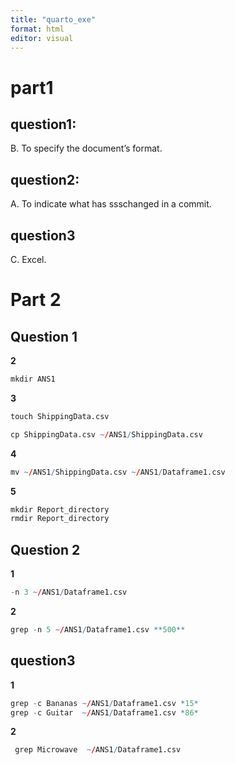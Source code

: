 ```yaml
---
title: "quarto_exe"
format: html
editor: visual
---
```


# part1

## question1:

B. To specify the document’s format.

## question2:

A. To indicate what has ssschanged in a commit.

## question3

C. Excel.

# Part 2

## Question 1

**2**

```r
mkdir ANS1

```

**3**

```r
touch ShippingData.csv

cp ShippingData.csv ~/ANS1/ShippingData.csv

```

**4**

```r

mv ~/ANS1/ShippingData.csv ~/ANS1/Dataframe1.csv
```

**5**

```r

mkdir Report_directory
rmdir Report_directory
```

## Question 2

**1**

```r

-n 3 ~/ANS1/Dataframe1.csv
```

**2**

```r

grep -n 5 ~/ANS1/Dataframe1.csv **500**
```

## question3

**1**

```r
grep -c Bananas ~/ANS1/Dataframe1.csv *15*
grep -c Guitar  ~/ANS1/Dataframe1.csv *86*
```

**2**

```r
 grep Microwave  ~/ANS1/Dataframe1.csv


```
